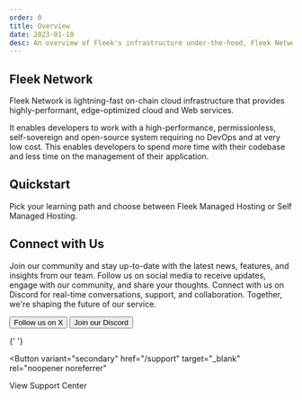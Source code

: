```yaml
---
order: 0
title: Overview
date: 2023-01-10
desc: An overview of Fleek's infrastructure under-the-hood, Fleek Network.
---
```



## Fleek Network

Fleek Network is lightning-fast on-chain cloud infrastructure that provides highly-performant, edge-optimized cloud and Web services.

It enables developers to work with a high-performance, permissionless, self-sovereign and open-source system requiring no DevOps and at very low cost. This enables developers to spend more time with their codebase and less time on the management of their application.

<div className="my-12 bg-gray-dark-6 p-[1px]" />

## Quickstart

Pick your learning path and choose between Fleek Managed Hosting or Self Managed Hosting.

<div className='grid grid-cols-1 lg:grid-cols-2 gap-12 mb-12'>

<DocIntroCard
  title="Architecture"
  description="Code, connect and deploy while Fleek handles infrastructure"
  href="https://blog.fleek.network/post/fleek-network-developer-guide-part-1/"
/>
<DocIntroCard
  title="Whitepaper"
  description="Customize, configure and handle the deployments your way"
  href="https://fleek.network/whitepaper.pdf"
/>
<DocIntroCard
  title="Fleek Network Website"
  description="Customize, configure and handle the deployments your way"
  href="https://fleek.network/"
/>
<DocIntroCard
  title="Documentation"
  description="Customize, configure and handle the deployments your way"
  href="https://docs.fleek.network/docs"
/>
<DocIntroCard
  title="Testnet Phase {3} Results"
  description="Customize, configure and handle the deployments your way"
  href="https://blog.fleek.network/post/fleek-network-testnet-phase-3-results/"
/>
<DocIntroCard
  title="Services on Fleek Network"
  description="Customize, configure and handle the deployments your way"
  href="https://blog.fleek.network/post/fleek-network-developer-guide-services/"
/>
<DocIntroCard
  title="Fleek Network Guides"
  description="Customize, configure and handle the deployments your way"
  href="https://blog.fleek.network/"
/>
<DocIntroCard
  title="Fleek Network on X"
  description="Customize, configure and handle the deployments your way"
  href="https://x.com/fleek_net"
/>

</div>

<div className="my-12 bg-gray-dark-6 p-[1px]" />

## Connect with Us

Join our community and stay up-to-date with the latest news, features, and insights from our team. Follow us on social media to receive updates, engage with our community, and share your thoughts. Connect with us on Discord for real-time conversations, support, and collaboration. Together, we're shaping the future of our service.

<div className="justify-left mb-32 mt-12 flex flex-col gap-16 sm:flex-row">
  <Button
    variant="secondary"
    href="https://x.com/fleek"
    target="_blank"
    rel="noopener noreferrer"
  >
    Follow us on X
  </Button>
  <Button
    variant="secondary"
    href="https://discord.gg/fleek"
    target="_blank"
    rel="noopener noreferrer"
  >
    Join our Discord
  </Button>

{' '}

<Button
  variant="secondary"
  href="/support"
  target="_blank"
  rel="noopener noreferrer"
>
  View Support Center
</Button>

</div>
